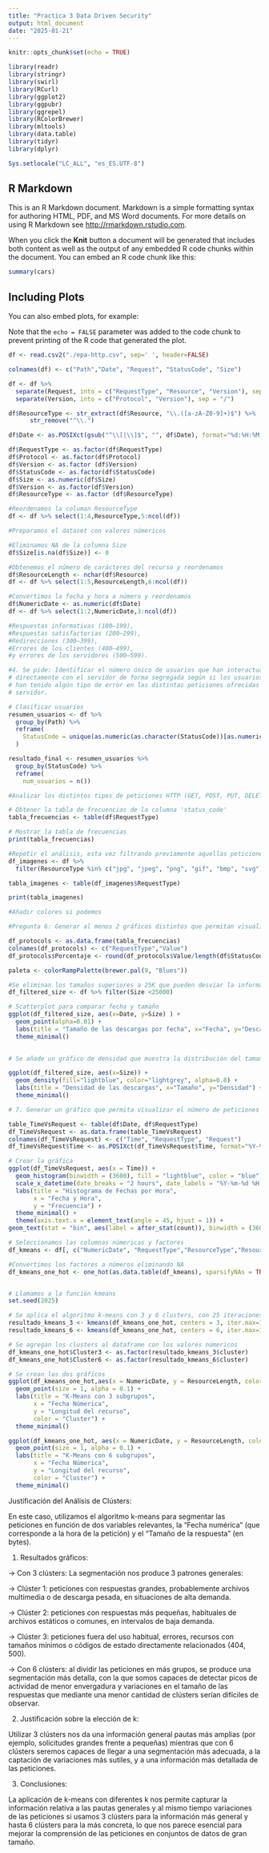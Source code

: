 ```yaml
---
title: "Practica 3 Data Driven Security"
output: html_document
date: "2025-01-21"
---
```


```r
knitr::opts_chunk$set(echo = TRUE)
```

```r
library(readr)
library(stringr)
library(swirl)
library(RCurl)
library(ggplot2)
library(ggpubr)
library(ggrepel)
library(RColorBrewer)
library(mltools)
library(data.table)
library(tidyr)
library(dplyr)

Sys.setlocale("LC_ALL", "es_ES.UTF-8")

```

## R Markdown

This is an R Markdown document. Markdown is a simple formatting syntax for authoring HTML, PDF, and MS Word documents. For more details on using R Markdown see <http://rmarkdown.rstudio.com>.

When you click the **Knit** button a document will be generated that includes both content as well as the output of any embedded R code chunks within the document. You can embed an R code chunk like this:

```r
summary(cars)
```

## Including Plots

You can also embed plots, for example:


Note that the `echo = FALSE` parameter was added to the code chunk to prevent printing of the R code that generated the plot.

```r

df <- read.csv2("./epa-http.csv", sep=' ', header=FALSE)

colnames(df) <- c("Path","Date", "Request", "StatusCode", "Size")

df <- df %>%
  separate(Request, into = c("RequestType", "Resource", "Version"), sep = " ") %>%
  separate(Version, into = c("Protocol", "Version"), sep = "/") 

df$ResourceType <- str_extract(df$Resource, "\\.([a-zA-Z0-9]+)$") %>% 
      str_remove("^\\.")

df$Date <- as.POSIXct(gsub("^\\[|\\]$", "", df$Date), format="%d:%H:%M:%S")

df$RequestType <- as.factor(df$RequestType)
df$Protocol <- as.factor(df$Protocol)
df$Version <- as.factor (df$Version)
df$StatusCode <- as.factor(df$StatusCode)
df$Size <- as.numeric(df$Size)
df$Version <- as.factor(df$Version)
df$ResourceType <- as.factor (df$ResourceType)

#Reordenamos la columan ResourceType
df <- df %>% select(1:4,ResourceType,5:ncol(df))

#Preparamos el dataset con valores númericos

#Eliminamos NA de la columna Size 
df$Size[is.na(df$Size)] <- 0

#Obtenemos el número de carácteres del recurso y reordenamos
df$ResourceLength <- nchar(df$Resource)
df <- df %>% select(1:5,ResourceLength,6:ncol(df))

#Convertimos la fecha y hora a número y reordenamos
df$NumericDate <- as.numeric(df$Date)
df <- df %>% select(1:2,NumericDate,3:ncol(df))


```

```r

#Respuestas informativas (100–199),
#Respuestas satisfactorias (200–299),
#Redirecciones (300–399),
#Errores de los clientes (400–499),
#y errores de los servidores (500–599).

#4. Se pide: Identificar el número único de usuarios que han interactuado
# directamente con el servidor de forma segregada según si los usuarios
# han tenido algún tipo de error en las distintas peticiones ofrecidas por el
# servidor.

# Clasificar usuarios
resumen_usuarios <- df %>%
  group_by(Path) %>%
  reframe(
    StatusCode = unique(as.numeric(as.character(StatusCode))[as.numeric(as.character(StatusCode)) >= 400])
  ) 

resultado_final <- resumen_usuarios %>%
  group_by(StatusCode) %>%
  reframe(
    num_usuarios = n())

```



```r

#Analizar los distintos tipos de peticiones HTTP (GET, POST, PUT, DELETE) gestionadas por el servidor, identificando la frecuencia de cada una de estas.

# Obtener la tabla de frecuencias de la columna 'status_code'
tabla_frecuencias <- table(df$RequestType)

# Mostrar la tabla de frecuencias
print(tabla_frecuencias)

#Repetir el análisis, esta vez filtrando previamente aquellas peticiones correspondientes a recursos ofrecidos de tipo imagen.
df_imagenes <- df %>%
  filter(ResourceType %in% c("jpg", "jpeg", "png", "gif", "bmp", "svg"))

tabla_imagenes <- table(df_imagenes$RequestType)

print(tabla_imagenes)

```
```r
#Añadir colores si podemos

#Pregunta 6: Generar al menos 2 gráficos distintos que permitan visualizar alguna característica relevante de los datos analizados.Estos deberán representar por lo menos 1 o 2 variables diferentes del data frame. Describid el gráfico e indicad cualquier observación destacable que se pueda apreciar gracias a la representación gráfica.

df_protocols <- as.data.frame(tabla_frecuencias)
colnames(df_protocols) <- c("RequestType","Value")
df_protocols$Porcentaje <- round(df_protocols$Value/length(df$StatusCode)*100,1)

paleta <- colorRampPalette(brewer.pal(9, "Blues"))
```


```r

#Se eliminan los tamaños superiores a 25K que pueden desviar la información del gráfico
df_filtered_size <- df %>% filter(Size <25000)

# Scatterplot para comparar fecha y tamaño
ggplot(df_filtered_size, aes(x=Date, y=Size) ) +
  geom_point(alpha=0.01) + 
  labs(title = "Tamaño de las descargas por fecha", x="Fecha", y="Descargas") +
  theme_minimal()
  

# Se añade un gráfico de densidad que muestra la distribución del tamaño de la descarga, cuando es menor de 25.000

ggplot(df_filtered_size, aes(x=Size)) +
  geom_density(fill="lightblue", color="lightgrey", alpha=0.8) +
  labs(title = "Densidad de las descargas", x="Tamaño", y="Densidad") +
  theme_minimal()


```

```r

# 7. Generar un gráfico que permita visualizar el número de peticiones servidas a lo largo del tiempo.

table_TimeVsRequest <- table(df$Date, df$RequestType)
df_TimeVsRequest <- as.data.frame(table_TimeVsRequest)
colnames(df_TimeVsRequest) <- c("Time", "RequestType", "Request")
df_TimeVsRequest$Time <- as.POSIXct(df_TimeVsRequest$Time, format="%Y-%m-%d %H:%M:%S") # Se convierte la columna time en formato de fecha y hora

# Crear la gráfica
ggplot(df_TimeVsRequest, aes(x = Time)) +
  geom_histogram(binwidth = (3600), fill = "lightblue", color = "blue") +
  scale_x_datetime(date_breaks = "2 hours", date_labels = "%Y-%m-%d %H:%M") +
  labs(title = "Histograma de Fechas por Hora",
       x = "Fecha y Hora",
       y = "Frecuencia") +
  theme_minimal() +
  theme(axis.text.x = element_text(angle = 45, hjust = 1)) +
geom_text(stat = "bin", aes(label = after_stat(count)), binwidth = (3600), hjust= -0.2 , angle = 90)

```


```r

# Seleccionamos las columnas númericas y factores
df_kmeans <- df[, c("NumericDate", "RequestType","ResourceType","ResourceLength","Protocol","Version","StatusCode","Size")]

#Convertimos los factores a números eliminando NA
df_kmeans_one_hot <- one_hot(as.data.table(df_kmeans), sparsifyNAs = TRUE)


# Llamamos a la función kmeans
set.seed(2025)  

# Se aplica el algoritmo k-means con 3 y 6 clusters, con 25 iteraciones
resultado_kmeans_3 <- kmeans(df_kmeans_one_hot, centers = 3, iter.max=1000, nstart = 25)
resultado_kmeans_6 <- kmeans(df_kmeans_one_hot, centers = 6, iter.max=1000, nstart = 25)

# Se agregan los clusters al dataframe con los valores númericos
df_kmeans_one_hot$Cluster3 <- as.factor(resultado_kmeans_3$cluster)
df_kmeans_one_hot$Cluster6 <- as.factor(resultado_kmeans_6$cluster)

# Se crean los dos gráficos
ggplot(df_kmeans_one_hot,aes(x = NumericDate, y = ResourceLength, color = Cluster3)) +
  geom_point(size = 1, alpha = 0.1) +
  labs(title = "K-Means con 3 subgrupos",
       x = "Fecha Númerica",
       y = "Longitud del recurso",
       color = "Cluster") +
  theme_minimal() 

ggplot(df_kmeans_one_hot, aes(x = NumericDate, y = ResourceLength, color = Cluster6)) +
  geom_point(size = 1, alpha = 0.1) +
  labs(title = "K-Means con 6 subgrupos",
       x = "Fecha Númerica",
       y = "Longitud del recurso",
       color = "Cluster") +
  theme_minimal()


```

Justificación del Análisis de Clústers:


En este caso, utilizamos el algoritmo k-means para segmentar las peticiones en función de dos variables relevantes, la "Fecha numérica" (que corresponde a la hora de la petición) y el "Tamaño de la respuesta" (en bytes).

1. Resultados gráficos:


-> Con 3 clústers: La segmentación nos produce 3 patrones generales:

-> Clúster 1: peticiones con respuestas grandes, probablemente archivos multimedia o de descarga pesada, en situaciones de alta demanda.

-> Clúster 2: peticiones con respuestas más pequeñas, habituales de archivos estáticos o comunes, en intervalos de baja demanda.

-> Clúster 3: peticiones fuera del uso habitual, errores, recursos con tamaños mínimos o códigos de estado directamente relacionados (404, 500).

-> Con 6 clústers: al dividir las peticiones en más grupos, se produce una segmentación más detalla, con la que somos capaces de detectar picos de actividad de menor envergadura y variaciones en el tamaño de las respuestas que mediante una menor cantidad de clústers serían difíciles de observar.

2. Justificación sobre la elección de k:


Utilizar 3 clústers nos da una información general pautas más amplias (por ejemplo, solicitudes grandes frente a pequeñas) mientras que con 6 clústers seremos capaces de llegar a una segmentación más adecuada, a la captación de variaciones más sutiles, y a una información más detallada de las peticiones.

3. Conclusiones:


La aplicación de k-means con diferentes k nos permite capturar la información relativa a las pautas generales y al mismo tiempo variaciones de las peticiones si usamos 3 clústers para la información más general y hasta 6 clústers para la más concreta, lo que nos parece esencial para mejorar la comprensión de las peticiones en conjuntos de datos de gran tamaño. 

